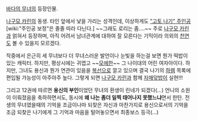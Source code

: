 [[바다의 무녀]]의 등장인물.

[[나구모 카린]]의 동생. 타인 앞에서 낯을 가리는 성격인데, 이상하게도 [["고토 나기" 주인공]][wiki:"주인공 보정"은 졸졸 따라 다닌다.] ~~그래도 로리는 좀….~~ 주로 [[나구모 카린]]과 얽혀서 등장하며, 아직 어려서 남녀관계에 대하여 잘 모른다는 기믹이라 의외의 [[천연]]도 볼 수 있을지 모르겠다. 

작중에서 은근히 세 무녀보다 더 무녀스러운 발언이나 눈빛을 하는걸 보면 뭔가 떡밥이 있는 캐릭터. 하지만, 평상시에는 귀엽고 ~~[[모에]]한~~ 그 나이대의 어린 여자아이다. 하지만, 그녀도 용신과 뭔가 연관이 있음을 [[복선]]으로 깔고 있으며 결국 나기의 [[하렘]] 목록에 편입될 가능성이 아주아주 높다. 그렇게 되면 [[나구모 카린]]과 함께 [[자매덮밥]]이 실현!!!

그리고 12권에 따르면 '''용신의 부인'''이었던 무녀의 환생이 린네가 되겠다(…) 언니의 소원이 이뤄졌음을 축하하면서도, 동시에 '''왜 나는 좀더 일찍 태어나지 못했느냐'''면서 한탄. 전생의 무녀였을때의 기억을 조금이나마 되찾은 자신과 마찬가지로 용신으로서의 기억을 조금 되찾은 나기에게 그 기억과 마음을 털어놓으면서 최종보스 등극(…)

